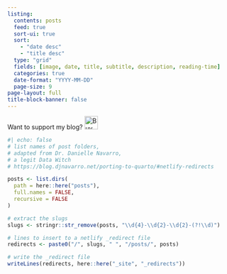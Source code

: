 ```yaml
---
listing:
  contents: posts
  feed: true
  sort-ui: true
  sort: 
    - "date desc"
    - "title desc"
  type: "grid"
  fields: [image, date, title, subtitle, description, reading-time]
  categories: true
  date-format: "YYYY-MM-DD"
  page-size: 9
page-layout: full
title-block-banner: false
---
```


Want to support my blog? <a href="https://www.buymeacoffee.com/thomasmock" target="_blank"><img src="https://cdn.buymeacoffee.com/buttons/default-blue.png" alt="Buy Me A Coffee" height="30"></a>


```r
#| echo: false
# list names of post folders, 
# adapted from Dr. Danielle Navarro,
# a legit Data Witch
# https://blog.djnavarro.net/porting-to-quarto/#netlify-redirects

posts <- list.dirs(
  path = here::here("posts"),
  full.names = FALSE,
  recursive = FALSE
)

# extract the slugs
slugs <- stringr::str_remove(posts, "\\d{4}-\\d{2}-\\d{2}-(?!\\d)")

# lines to insert to a netlify _redirect file
redirects <- paste0("/", slugs, " ", "/posts/", posts)

# write the _redirect file
writeLines(redirects, here::here("_site", "_redirects"))
```

